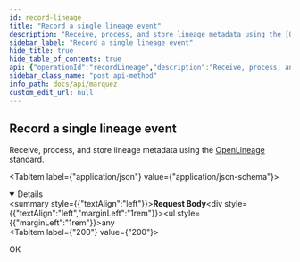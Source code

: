 ```yaml
---
id: record-lineage
title: "Record a single lineage event"
description: "Receive, process, and store lineage metadata using the [OpenLineage](https://github.com/OpenLineage/OpenLineage/blob/main/spec/OpenLineage.json) standard."
sidebar_label: "Record a single lineage event"
hide_title: true
hide_table_of_contents: true
api: {"operationId":"recordLineage","description":"Receive, process, and store lineage metadata using the [OpenLineage](https://github.com/OpenLineage/OpenLineage/blob/main/spec/OpenLineage.json) standard.","tags":["Lineage"],"requestBody":{"content":{"application/json":{"schema":{"example":{"eventType":"COMPLETE","eventTime":"2019-05-09T19:49:24.201361Z","run":{"runId":"d46e465b-d358-4d32-83d4-df660ff614dd"},"job":{"namespace":"my-namespace","name":"my-job"},"outputs":[{"namespace":"my-namespace","name":"my-output","facets":{"schema":{"_producer":"https://github.com/OpenLineage/OpenLineage/blob/v1-0-0/client","_schemaURL":"https://github.com/OpenLineage/OpenLineage/blob/v1-0-0/spec/OpenLineage.json#/definitions/SchemaDatasetFacet","fields":[{"name":"a","type":"INTEGER"},{"name":"b","type":"TIMESTAMP"},{"name":"c","type":"INTEGER"},{"name":"d","type":"INTEGER"}]}}}],"producer":"https://github.com/OpenLineage/OpenLineage/blob/v1-0-0/client"},"title":"LineageEvent"}}}},"responses":{"200":{"description":"OK"}},"method":"post","path":"/lineage","servers":[{"url":"http://localhost:5000/api/v1","description":"Local API server"}],"jsonRequestBodyExample":{"eventType":"COMPLETE","eventTime":"2019-05-09T19:49:24.201361Z","run":{"runId":"d46e465b-d358-4d32-83d4-df660ff614dd"},"job":{"namespace":"my-namespace","name":"my-job"},"outputs":[{"namespace":"my-namespace","name":"my-output","facets":{"schema":{"_producer":"https://github.com/OpenLineage/OpenLineage/blob/v1-0-0/client","_schemaURL":"https://github.com/OpenLineage/OpenLineage/blob/v1-0-0/spec/OpenLineage.json#/definitions/SchemaDatasetFacet","fields":[{"name":"a","type":"INTEGER"},{"name":"b","type":"TIMESTAMP"},{"name":"c","type":"INTEGER"},{"name":"d","type":"INTEGER"}]}}}],"producer":"https://github.com/OpenLineage/OpenLineage/blob/v1-0-0/client"},"info":{"title":"Marquez","version":"0.41.0-SNAPSHOT","description":"Marquez is an open source **metadata service** for the **collection**, **aggregation**, and **visualization** of a data ecosystem's metadata.","license":{"name":"Apache 2.0","url":"http://www.apache.org/licenses/LICENSE-2.0.html"}},"postman":{"name":"Record a single lineage event","description":{"content":"Receive, process, and store lineage metadata using the [OpenLineage](https://github.com/OpenLineage/OpenLineage/blob/main/spec/OpenLineage.json) standard.","type":"text/plain"},"url":{"path":["lineage"],"host":["{{baseUrl}}"],"query":[],"variable":[]},"header":[{"key":"Content-Type","value":"application/json"}],"method":"POST","body":{"mode":"raw","raw":"\"\"","options":{"raw":{"language":"json"}}}}}
sidebar_class_name: "post api-method"
info_path: docs/api/marquez
custom_edit_url: null
---
```



## Record a single lineage event



Receive, process, and store lineage metadata using the [OpenLineage](https://github.com/OpenLineage/OpenLineage/blob/main/spec/OpenLineage.json) standard.

<MimeTabs><TabItem label={"application/json"} value={"application/json-schema"}><details style={{}} data-collapsed={false} open={true}><summary style={{"textAlign":"left"}}><strong>Request Body</strong></summary><div style={{"textAlign":"left","marginLeft":"1rem"}}></div><ul style={{"marginLeft":"1rem"}}>any</ul></details></TabItem></MimeTabs><div><ApiTabs><TabItem label={"200"} value={"200"}><div>

OK

</div><div></div></TabItem></ApiTabs></div>
      